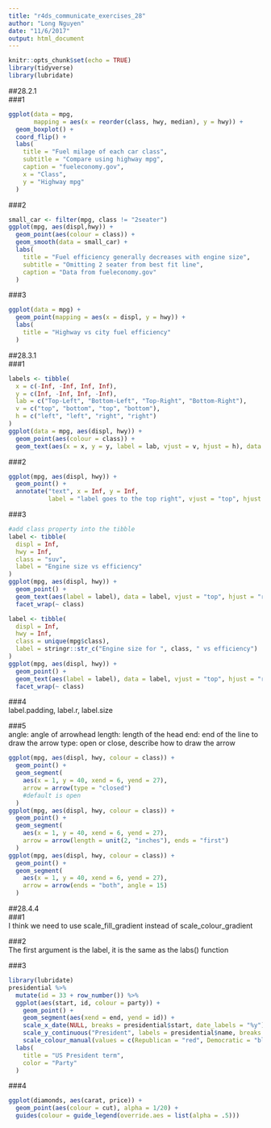 ```yaml
---
title: "r4ds_communicate_exercises_28"
author: "Long Nguyen"
date: "11/6/2017"
output: html_document
---
```


```r
knitr::opts_chunk$set(echo = TRUE)
library(tidyverse)
library(lubridate)
```

##28.2.1  
###1  
```r
ggplot(data = mpg,
       mapping = aes(x = reorder(class, hwy, median), y = hwy)) + 
  geom_boxplot() +
  coord_flip() +
  labs(
    title = "Fuel milage of each car class",
    subtitle = "Compare using highway mpg",
    caption = "fueleconomy.gov",
    x = "Class",
    y = "Highway mpg"
  )
```

###2  
```r
small_car <- filter(mpg, class != "2seater")
ggplot(mpg, aes(displ,hwy)) +
  geom_point(aes(colour = class)) +
  geom_smooth(data = small_car) +
  labs(
    title = "Fuel efficiency generally decreases with engine size",
    subtitle = "Omitting 2 seater from best fit line",
    caption = "Data from fueleconomy.gov"
  )
```
###3  
```r
ggplot(data = mpg) + 
  geom_point(mapping = aes(x = displ, y = hwy)) +
  labs(
    title = "Highway vs city fuel efficiency"
  )

```

##28.3.1  
###1  
```r
labels <- tibble(
  x = c(-Inf, -Inf, Inf, Inf),
  y = c(Inf, -Inf, Inf, -Inf),
  lab = c("Top-Left", "Bottom-Left", "Top-Right", "Bottom-Right"),
  v = c("top", "bottom", "top", "bottom"),
  h = c("left", "left", "right", "right")
)
ggplot(data = mpg, aes(displ, hwy)) +
  geom_point(aes(colour = class)) +
  geom_text(aes(x = x, y = y, label = lab, vjust = v, hjust = h), data = labels)
```

###2  
```r
ggplot(mpg, aes(displ, hwy)) +
  geom_point() +
  annotate("text", x = Inf, y = Inf, 
           label = "label goes to the top right", vjust = "top", hjust = "right")
```

###3  
```r
#add class property into the tibble
label <- tibble(
  displ = Inf,
  hwy = Inf,
  class = "suv",
  label = "Engine size vs efficiency"
)
ggplot(mpg, aes(displ, hwy)) +
  geom_point() +
  geom_text(aes(label = label), data = label, vjust = "top", hjust = "right", size = 2) +
  facet_wrap(~ class)

```

```r
label <- tibble(
  displ = Inf,
  hwy = Inf,
  class = unique(mpg$class),
  label = stringr::str_c("Engine size for ", class, " vs efficiency")
)
ggplot(mpg, aes(displ, hwy)) +
  geom_point() +
  geom_text(aes(label = label), data = label, vjust = "top", hjust = "right", size = 3) +
  facet_wrap(~ class)

```

###4  
label.padding, label.r, label.size

###5  
angle: angle of arrowhead
length: length of the head
end: end of the line to draw the arrow
type: open or close, describe how to draw the arrow
```r
ggplot(mpg, aes(displ, hwy, colour = class)) +
  geom_point() +
  geom_segment(
    aes(x = 1, y = 40, xend = 6, yend = 27),
    arrow = arrow(type = "closed")
    #default is open
  )
ggplot(mpg, aes(displ, hwy, colour = class)) +
  geom_point() +
  geom_segment(
    aes(x = 1, y = 40, xend = 6, yend = 27),
    arrow = arrow(length = unit(2, "inches"), ends = "first")
  )
ggplot(mpg, aes(displ, hwy, colour = class)) +
  geom_point() +
  geom_segment(
    aes(x = 1, y = 40, xend = 6, yend = 27),
    arrow = arrow(ends = "both", angle = 15)
  )
```
##28.4.4  
###1  
I think we need to use scale_fill_gradient instead of scale_colour_gradient

###2  
The first argument is the label, it is the same as the labs() function

###3  
```r
library(lubridate)
presidential %>%
  mutate(id = 33 + row_number()) %>%
  ggplot(aes(start, id, colour = party)) +
    geom_point() +
    geom_segment(aes(xend = end, yend = id)) +
    scale_x_date(NULL, breaks = presidential$start, date_labels = "%y") +
    scale_y_continuous("President", labels = presidential$name, breaks = seq(34, 44, by = 1)) +
    scale_colour_manual(values = c(Republican = "red", Democratic = "blue")) +
  labs(
    title = "US President term",
    color = "Party"
  )

```

###4  
```r
ggplot(diamonds, aes(carat, price)) +
  geom_point(aes(colour = cut), alpha = 1/20) +
  guides(colour = guide_legend(override.aes = list(alpha = .5)))  
```